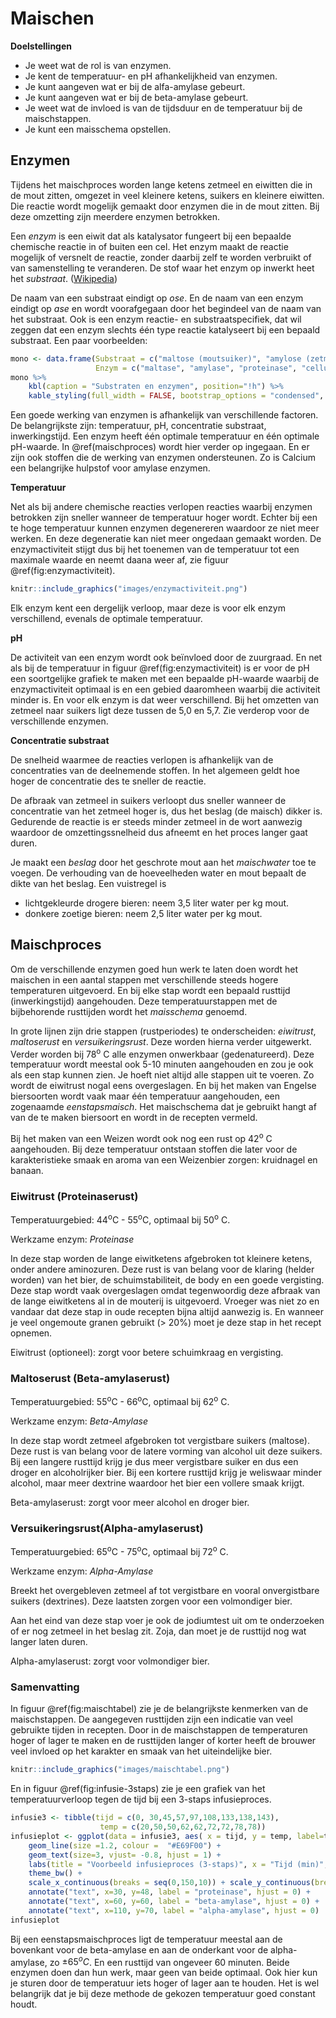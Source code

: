 # Maischen {#maischen}

:::{.chapterintro}
**Doelstellingen**

-  Je weet wat de rol is van enzymen.
-  Je kent de temperatuur- en pH afhankelijkheid van enzymen.
-  Je kunt aangeven wat er bij de alfa-amylase gebeurt.
-  Je kunt aangeven wat er bij de beta-amylase gebeurt.
-  Je weet wat de invloed is van de tijdsduur en de temperatuur bij de maischstappen.
-  Je kunt een maisschema opstellen.
:::

## Enzymen

Tijdens het maischproces worden lange ketens zetmeel en eiwitten die in de mout zitten, omgezet in veel kleinere ketens, suikers en kleinere eiwitten. Die reactie wordt mogelijk gemaakt door enzymen die in de mout zitten. Bij deze omzetting zijn meerdere enzymen betrokken.

Een *enzym* is een eiwit dat als katalysator fungeert bij een bepaalde chemische reactie in of buiten een cel. Het enzym maakt de reactie mogelijk of versnelt de reactie, zonder daarbij zelf te worden verbruikt of van samenstelling te veranderen. De stof waar het enzym op inwerkt heet het *substraat*. ([Wikipedia](https://nl.wikipedia.org/wiki/Enzym))

De naam van een substraat eindigt op *ose*. En de naam van een enzym eindigt op *ase* en wordt voorafgegaan door het begindeel van de naam van het substraat. Ook is een enzym reactie- en substraatspecifiek, dat wil zeggen dat een enzym slechts één type reactie katalyseert bij een bepaald substraat. Een paar voorbeelden:

```r
mono <- data.frame(Substraat = c("maltose (moutsuiker)", "amylose (zetmeel)", "proteïne (eiwit)", "cellulose"), 
				   Enzym = c("maltase", "amylase", "proteinase", "cellulase"))
mono %>% 
	kbl(caption = "Substraten en enzymen", position="!h") %>% 
	kable_styling(full_width = FALSE, bootstrap_options = "condensed", font_size = 14)
```

Een goede werking van enzymen is afhankelijk van verschillende factoren. De belangrijkste zijn: temperatuur, pH, concentratie substraat, inwerkingstijd. Een enzym heeft één optimale temperatuur en één optimale pH-waarde. In \@ref(maischproces) wordt hier verder op ingegaan. En er zijn ook stoffen die de werking van enzymen ondersteunen. Zo is Calcium een belangrijke hulpstof voor amylase enzymen.

**Temperatuur**

Net als bij andere chemische reacties verlopen reacties waarbij enzymen betrokken zijn sneller wanneer de temperatuur hoger wordt. Echter bij een te hoge temperatuur kunnen enzymen degenereren waardoor ze niet meer werken. En deze degeneratie kan niet meer ongedaan gemaakt worden. De enzymactiviteit stijgt dus bij het toenemen van de temperatuur tot een maximale waarde en neemt daana weer af, zie figuur \@ref(fig:enzymactiviteit).

```r
knitr::include_graphics("images/enzymactiviteit.png")
```

Elk enzym kent een dergelijk verloop, maar deze is voor elk enzym verschillend, evenals de optimale temperatuur.

**pH**

De activiteit van een enzym wordt ook beïnvloed door de zuurgraad. En net als bij de temperatuur in figuur \@ref(fig:enzymactiviteit) is er voor de pH een soortgelijke grafiek te maken met een bepaalde pH-waarde waarbij de enzymactiviteit optimaal is en een gebied daaromheen waarbij die activiteit minder is. En voor elk enzym is dat weer verschillend. Bij het omzetten van zetmeel naar suikers ligt deze tussen de 5,0 en 5,7. Zie verderop voor de verschillende enzymen.

**Concentratie substraat**

De snelheid waarmee de reacties verlopen is afhankelijk van de concentraties van de deelnemende stoffen. In het algemeen geldt hoe hoger de concentratie des te sneller de reactie.

De afbraak van zetmeel in suikers verloopt dus sneller wanneer de concentratie van het zetmeel hoger is, dus het beslag (de maisch) dikker is. Gedurende de reactie is er steeds minder zetmeel in de wort aanwezig waardoor de omzettingssnelheid dus afneemt en het proces langer gaat duren.

Je maakt een *beslag* door het geschrote mout aan het *maischwater* toe te voegen. De verhouding van de hoeveelheden water en mout bepaalt de dikte van het beslag. Een vuistregel is

-  lichtgekleurde drogere bieren: neem 3,5 liter water per kg mout.
-  donkere zoetige bieren: neem 2,5 liter water per kg mout.

## Maischproces {#maischproces}

Om de verschillende enzymen goed hun werk te laten doen wordt het maischen in een aantal stappen met verschillende steeds hogere temperaturen uitgevoerd. En bij elke stap wordt een bepaald rusttijd (inwerkingstijd) aangehouden. Deze temperatuurstappen met de bijbehorende rusttijden wordt het *maisschema* genoemd.

In grote lijnen zijn drie stappen (rustperiodes) te onderscheiden: *eiwitrust*, *maltoserust* en *versuikeringsrust*. Deze worden hierna verder uitgewerkt. Verder worden bij 78^o^ C alle enzymen onwerkbaar (gedenatureerd). Deze temperatuur wordt meestal ook 5-10 minuten aangehouden en zou je ook als een stap kunnen zien. Je hoeft niet altijd alle stappen uit te voeren. Zo wordt de eiwitrust nogal eens overgeslagen. En bij het maken van Engelse biersoorten wordt vaak maar één temperatuur aangehouden, een zogenaamde *eenstapsmaisch*. Het maischschema dat je gebruikt hangt af van de te maken biersoort en wordt in de recepten vermeld.

::: {.tip}
Bij het maken van een Weizen wordt ook nog een rust op 42^o^ C aangehouden. Bij deze temperatuur ontstaan stoffen die later voor de karakteristieke smaak en aroma van een Weizenbier zorgen: kruidnagel en banaan.
:::

### Eiwitrust (Proteinaserust)

Temperatuurgebied: 44^o^C - 55^o^C, optimaal bij 50^o^ C.

Werkzame enzym: *Proteinase*

In deze stap worden de lange eiwitketens afgebroken tot kleinere ketens, onder andere aminozuren. Deze rust is van belang voor de klaring (helder worden) van het bier, de schuimstabiliteit, de body en een goede vergisting. Deze stap wordt vaak overgeslagen omdat tegenwoordig deze afbraak van de lange eiwitketens al in de mouterij is uitgevoerd. Vroeger was niet zo en vandaar dat deze stap in oude recepten bijna altijd aanwezig is. En wanneer je veel ongemoute granen gebruikt (> 20%) moet je deze stap in het recept opnemen.

:::{.important}
Eiwitrust (optioneel): zorgt voor betere schuimkraag en vergisting.
:::

### Maltoserust (Beta-amylaserust)

Temperatuurgebied: 55^o^C - 66^o^C, optimaal bij 62^o^ C.

Werkzame enzym: *Beta-Amylase*

In deze stap wordt zetmeel afgebroken tot vergistbare suikers (maltose).  Deze rust is van belang voor de latere vorming van alcohol uit deze suikers. Bij een langere rusttijd krijg je dus meer vergistbare suiker en dus een droger en alcoholrijker bier. Bij een kortere rusttijd krijg je weliswaar minder alcohol, maar meer dextrine waardoor het bier een vollere smaak krijgt.

:::{.important}
Beta-amylaserust: zorgt voor meer alcohol en droger bier.
:::

### Versuikeringsrust(Alpha-amylaserust)

Temperatuurgebied: 65^o^C - 75^o^C, optimaal bij 72^o^ C.

Werkzame enzym: *Alpha-Amylase*

Breekt het overgebleven zetmeel af tot vergistbare en vooral onvergistbare suikers (dextrines). Deze laatsten zorgen voor een volmondiger bier.

Aan het eind van deze stap voer je ook de jodiumtest uit om te onderzoeken of er nog zetmeel in het beslag zit. Zoja, dan moet je de rusttijd nog wat langer laten duren.

:::{.important}
Alpha-amylaserust: zorgt voor volmondiger bier.
:::

### Samenvatting {#maischen-samenvatting}

In figuur \@ref(fig:maischtabel) zie je de belangrijkste kenmerken van de maischstappen. De aangegeven rusttijden zijn een indicatie van veel gebruikte tijden in recepten. Door in de maischstappen de temperaturen hoger of lager te maken en de rusttijden langer of korter heeft de brouwer veel invloed op het karakter en smaak van het uiteindelijke bier.

```r
knitr::include_graphics("images/maischtabel.png")
```

En in figuur \@ref(fig:infusie-3staps) zie je een grafiek van het temperatuurverloop tegen de tijd bij een 3-staps infusieproces.

```r

infusie3 <- tibble(tijd = c(0, 30,45,57,97,108,133,138,143),
					temp = c(20,50,50,62,62,72,72,78,78))
infusieplot <- ggplot(data = infusie3, aes( x = tijd, y = temp, label=temp)) +
	geom_line(size =1.2, colour =  "#E69F00") +
	geom_text(size=3, vjust= -0.8, hjust = 1) +
	labs(title = "Voorbeeld infusieproces (3-staps)", x = "Tijd (min)", y = "Temperatuur (C)") +
	theme_bw() +
	scale_x_continuous(breaks = seq(0,150,10)) + scale_y_continuous(breaks = seq(0,100,10)) +
	annotate("text", x=30, y=48, label = "proteinase", hjust = 0) +
	annotate("text", x=60, y=60, label = "beta-amylase", hjust = 0) +
	annotate("text", x=110, y=70, label = "alpha-amylase", hjust = 0)
infusieplot
```

:::{.tip}
Bij een eenstapsmaischproces ligt de temperatuur meestal aan de bovenkant voor de beta-amylase en aan de onderkant voor de alpha-amylase, zo $\pm 65^o C$. En een rusttijd van ongeveer 60 minuten. Beide enzymen doen dan hun werk, maar geen van beide optimaal. Ook hier kun je sturen door de temperatuur iets hoger of lager aan te houden. Het is wel belangrijk dat je bij deze methode de gekozen temperatuur goed constant houdt.
:::

<!-- + [The Science of Step Mashing](https://byo.com/article/the-science-of-step-mashing/) -->
<!-- + [Enzymes in Beer: What’s Happening In the Mash](https://www.homebrewersassociation.org/how-to-brew/enzymes-in-beer-whats-happening-in-the-mash/) -->
<!-- + [Understanding Enzymes](https://byo.com/article/understanding-enzymes-homebrew-science/) -->
<!-- + [The Brewer’s Window: What Temperature Should I Mash at?](https://missionarybrewer.wordpress.com/2012/02/01/the-brewers-window-what-temperature-should-i-mash-at/) -->
